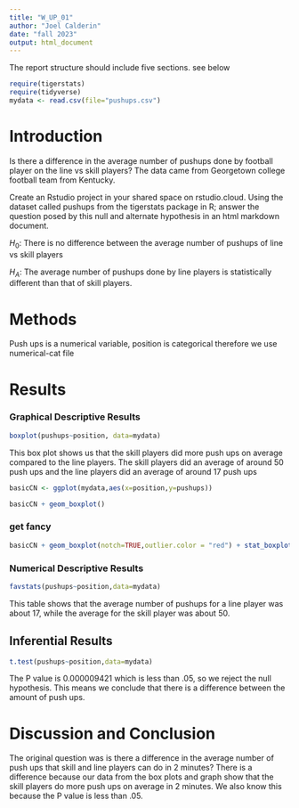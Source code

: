```yaml
---
title: "W_UP_01"
author: "Joel Calderin"
date: "fall 2023"
output: html_document
---
```


  

The report structure should include five sections.  see below



```r
require(tigerstats)
require(tidyverse)
mydata <- read.csv(file="pushups.csv")
```

# Introduction

<!--In this section you explain what you are trying to show. Where did the data come from? What is the research or other question you are trying to answer?!-->

Is there a difference in the average number of pushups done by football player on the line vs skill players?
The data came from Georgetown college football team from Kentucky.

Create an Rstudio project in your shared space on rstudio.cloud.  Using the dataset called pushups from the tigerstats package in R; answer the question posed by this null and alternate hypothesis in an html markdown document.



$H_0$: There is no difference between the average number of pushups of line vs skill players

$H_A$: The average number of pushups done by line players is statistically different than that of skill players.

# Methods

<!--Decide on your methods: use "variable analysis" or other appropriate descriptors. Make sure to choose at least one graphical method and at least one numerical method.!-->

Push ups is a numerical variable, position is categorical therefore we use numerical-cat file 

# Results

<!--Divide this section into two sub-sections: One for your descriptive results and one for your inferential results.!-->


### Graphical Descriptive Results

<!--Graphical results here. Make sure to show your code. Provide appropriate labels for axes, giving units if possible, and provide a good title for the graph, too. Use the graphical results to describe the patterns if any that exist in the data as focused toward the research question!-->

```r
boxplot(pushups~position, data=mydata)
```


This box plot shows us that the skill players did more push ups on average compared to the line players. The skill players did an average of around 50 push ups and the line players did an average of around 17 push ups 

```r
basicCN <- ggplot(mydata,aes(x=position,y=pushups))
```



```r
basicCN + geom_boxplot()
```
  
  
### get fancy  

```r
basicCN + geom_boxplot(notch=TRUE,outlier.color = "red") + stat_boxplot(geom ='errorbar') + labs(title="Fancy notch boxplot \n with 2 lines")
```


### Numerical Descriptive Results

```r
favstats(pushups~position,data=mydata)
```
This table shows that the average number of pushups for a line player was about 17, while the average for the skill player was about 50.


<!--Numerical results go here. Use the numerical results to describe the patterns if any that exist in the data as focused toward the research question!-->

## Inferential Results

<!--State hypothesis clearly. Make sure your discussion of the inferential test covers all the aspects that the test output produces, such as test statistic, p-value etc. Make a decision about the null hypothesis, explain the assumptions on which the selected test/procedure was based, and why the chosen procedure satisfys the assumptions and is appropriate to answer the research question!-->

```r
t.test(pushups~position,data=mydata)
```

The P value is 0.000009421 which is less than .05, so we reject the null hypothesis. This means we conclude that there is a difference between the amount of push ups. 

# Discussion and Conclusion

<!--Discussion and conclusion here. If you found a relationship be sure to consider whether the relationship occurs because one of the variavbles causes the other, or whether they perhasps are related for some other reason. Watch the chapter 6 videos from the GeorgeTown videos collection.!-->

The original question was is there a difference in the average number of push ups that skill and line players can do in 2 minutes? There is a difference because our data from the box plots and graph show that the skill players do more push ups on average in 2 minutes. We also know this because the P value is less than .05.  